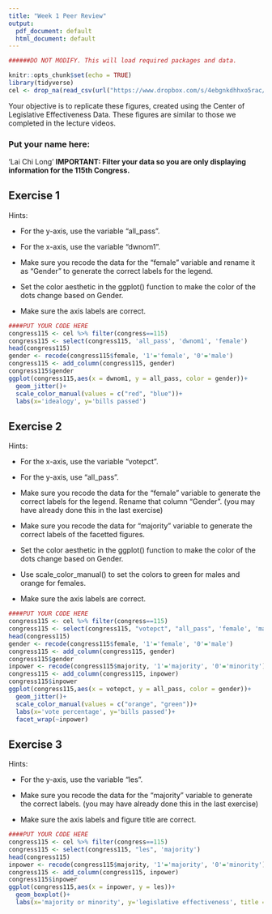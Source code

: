 ```yaml
---
title: "Week 1 Peer Review"
output:
  pdf_document: default
  html_document: default
---
```


```r


######DO NOT MODIFY. This will load required packages and data.

knitr::opts_chunk$set(echo = TRUE)
library(tidyverse)
cel <- drop_na(read_csv(url("https://www.dropbox.com/s/4ebgnkdhhxo5rac/cel_volden_wiseman%20_coursera.csv?raw=1")))
```

Your objective is to replicate these figures, created using the Center of Legislative Effectiveness Data. These figures are similar to those we completed in the lecture videos.

### Put your name here:
'Lai Chi Long'
**IMPORTANT: Filter your data so you are only displaying information for the 115th Congress.**

## Exercise 1
Hints:

* For the y-axis, use the variable "all_pass".

* For the x-axis, use the variable "dwnom1".

* Make sure you recode the data for the "female" variable and rename it as "Gender" to generate the correct labels for the legend.

* Set the color aesthetic in the ggplot() function to make the color of the dots change based on Gender.

* Make sure the axis labels are correct.

```r
####PUT YOUR CODE HERE
congress115 <- cel %>% filter(congress==115)
congress115 <- select(congress115, 'all_pass', 'dwnom1', 'female')
head(congress115)
gender <- recode(congress115$female, '1'='female', '0'='male') 
congress115 <- add_column(congress115, gender)
congress115$gender
ggplot(congress115,aes(x = dwnom1, y = all_pass, color = gender))+ 
  geom_jitter()+
  scale_color_manual(values = c("red", "blue"))+
  labs(x='idealogy', y='bills passed')
```

## Exercise 2

Hints:

* For the x-axis, use the variable "votepct".

* For the y-axis, use "all_pass".

* Make sure you recode the data for the "female" variable to generate the correct labels for the legend. Rename that column "Gender". (you may have already done this in the last exercise)

* Make sure you recode the data for "majority" variable to generate the correct labels of the facetted figures.

* Set the color aesthetic in the ggplot() function to make the color of the dots change based on Gender.

* Use scale_color_manual() to set the colors to green for males and orange for females.

* Make sure the axis labels are correct.


```r
####PUT YOUR CODE HERE
congress115 <- cel %>% filter(congress==115)
congress115 <- select(congress115, "votepct", "all_pass", 'female', 'majority')
head(congress115)
gender <- recode(congress115$female, '1'='female', '0'='male') 
congress115 <- add_column(congress115, gender)
congress115$gender
inpower <- recode(congress115$majority, '1'='majority', '0'='minority') 
congress115 <- add_column(congress115, inpower)
congress115$inpower
ggplot(congress115,aes(x = votepct, y = all_pass, color = gender))+ 
  geom_jitter()+
  scale_color_manual(values = c("orange", "green"))+
  labs(x='vote percentage', y='bills passed')+
  facet_wrap(~inpower)
```

## Exercise 3

Hints:

* For the y-axis, use the variable "les".

* Make sure you recode the data for the "majority" variable to generate the correct labels. (you may have already done this in the last exercise)

* Make sure the axis labels and figure title are correct.


```r

####PUT YOUR CODE HERE
congress115 <- cel %>% filter(congress==115)
congress115 <- select(congress115, "les", 'majority')
head(congress115)
inpower <- recode(congress115$majority, '1'='majority', '0'='minority') 
congress115 <- add_column(congress115, inpower)
congress115$inpower
ggplot(congress115,aes(x = inpower, y = les))+ 
  geom_boxplot()+
  labs(x='majority or minority', y='legislative effectiveness', title = 'LES in the 115th Congress')
```
